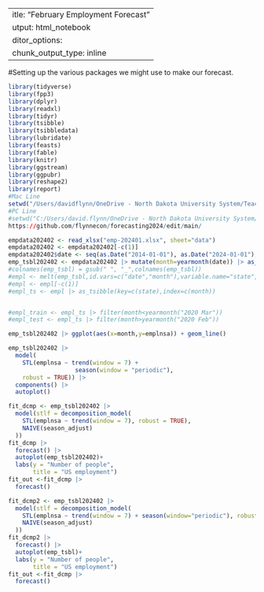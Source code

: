  ---
title: "February Employment Forecast"
output: html_notebook
editor_options: 
  chunk_output_type: inline
---



#Setting up the various packages we might use to make our forecast. 
```r
library(tidyverse)
library(fpp3)
library(dplyr)
library(readxl)
library(tidyr)
library(tsibble)
library(tsibbledata)
library(lubridate)
library(feasts)
library(fable)
library(knitr)
library(ggstream)
library(ggpubr)
library(reshape2)
library(report)
#Mac Line
setwd("/Users/davidflynn/OneDrive - North Dakota University System/Teaching/Econ 411/Spring 2024/")
#PC Line
#setwd("C:/Users/david.flynn/OneDrive - North Dakota University System/Institute/labor/")
https://github.com/flynnecon/forecasting2024/edit/main/
```

```r
empdata202402 <- read_xlsx("emp-202401.xlsx", sheet="data")
empdata202402 <- empdata202402[-c(1)]
empdata202402$date <- seq(as.Date("2014-01-01"), as.Date("2024-01-01"), by="1 month")
emp_tsbl202402 <- empdata202402 |> mutate(month=yearmonth(date)) |> as_tsibble(index=month)
#colnames(emp_tsbl) = gsub(" ", "_",colnames(emp_tsbl))
#empl <- melt(emp_tsbl,id.vars=c("date","month"),variable.name="state",value.name="empl")
#empl <- empl[-c(1)]
#empl_ts <- empl |> as_tsibble(key=c(state),index=c(month))


#empl_train <- empl_ts |> filter(month<yearmonth("2020 Mar"))
#empl_test <- empl_ts |> filter(month>yearmonth("2020 Feb"))
```

```r
emp_tsbl202402 |> ggplot(aes(x=month,y=emplnsa)) + geom_line()
```
```r
emp_tsbl202402 |>
  model(
    STL(emplnsa ~ trend(window = 7) +
                   season(window = "periodic"),
    robust = TRUE)) |>
  components() |>
  autoplot()
```



```r
fit_dcmp <- emp_tsbl202402 |>
  model(stlf = decomposition_model(
    STL(emplnsa ~ trend(window = 7), robust = TRUE),
    NAIVE(season_adjust)
  ))
fit_dcmp |>
  forecast() |>
  autoplot(emp_tsbl202402)+
  labs(y = "Number of people",
       title = "US employment")
fit_out <-fit_dcmp |>
  forecast()
```




```r
fit_dcmp2 <- emp_tsbl202402 |>
  model(stlf = decomposition_model(
    STL(emplnsa ~ trend(window = 7) + season(window="periodic"), robust = TRUE),
    NAIVE(season_adjust)
  ))
fit_dcmp2 |>
  forecast() |>
  autoplot(emp_tsbl)+
  labs(y = "Number of people",
       title = "US employment")
fit_out <-fit_dcmp |>
  forecast()
```

